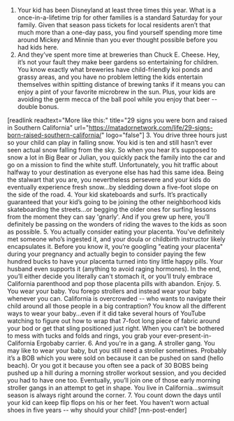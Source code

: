 1. Your kid has been Disneyland at least three times this year.
What is a once-in-a-lifetime trip for other families is a standard Saturday for your family. Given that season pass tickets for local residents aren’t that much more than a one-day pass, you find yourself spending more time around Mickey and Minnie than you ever thought possible before you had kids here.
2. And they’ve spent more time at breweries than Chuck E. Cheese.
Hey, it’s not your fault they make beer gardens so entertaining for children. You know exactly what breweries have child-friendly koi ponds and grassy areas, and you have no problem letting the kids entertain themselves within spitting distance of brewing tanks if it means you can enjoy a pint of your favorite microbrew in the sun. Plus, your kids are avoiding the germ mecca of the ball pool while you enjoy that beer -- double bonus.

[readlink readtext="More like this:" title="29 signs you were born and raised in Southern California" url="https://matadornetwork.com/life/29-signs-born-raised-southern-california/" logo="false"]
3. You drive three hours just so your child can play in falling snow.
You kid is ten and still hasn’t ever seen actual snow falling from the sky. So when you hear it’s supposed to snow a lot in Big Bear or Julian, you quickly pack the family into the car and go on a mission to find the white stuff. Unfortunately, you hit traffic about halfway to your destination as everyone else has had this same idea. Being the stalwart that you are, you nevertheless persevere and your kids do eventually experience fresh snow…by sledding down a five-foot slope on the side of the road.
4. Your kid skateboards and surfs.
It’s practically guaranteed that your kid’s going to be joining the other neighborhood kids skateboarding the streets...or begging the older ones for surfing lessons from the moment they can say 'gnarly'. And if you grew up here, you’ll definitely be passing on the wonders of riding the waves to the kids as soon as possible.
5. You actually consider eating your placenta.
You've definitely met someone who’s ingested it, and your doula or childbirth instructor likely encapsulates it. Before you know it, you’re googling "eating your placenta" during your pregnancy and actually begin to consider paying the few hundred bucks to have your placenta turned into tiny little happy pills. Your husband even supports it (anything to avoid raging hormones). In the end, you’ll either decide you literally can't stomach it, or you’ll truly embrace California parenthood and pop those placenta pills with abandon. Enjoy.
5. You wear your baby.
You forego strollers and instead wear your baby whenever you can. California is overcrowded -- who wants to navigate their child around all those people in a big contraption? You know all the different ways to wear your baby...even if it did take several hours of YouTube watching to figure out how to wrap that 7-foot long piece of fabric around your bod or get that sling positioned just right. When you can’t be bothered to mess with tucks and folds and rings, you grab your ever-present-in-California Ergobaby carrier.
6. And you're in a gang. A stroller gang.
You may like to wear your baby, but you still need a stroller sometimes. Probably it’s a BOB which you were sold on because it can be pushed on sand (hello beach). Or you got it because you often see a pack of 30 BOBS being pushed up a hill during a morning stroller workout session, and you decided you had to have one too. Eventually, you’ll join one of those early morning stroller gangs in an attempt to get in shape. You live in California…swimsuit season is always right around the corner.
7. You count down the days until your kid can keep flip flops on his or her feet.
You haven’t worn actual shoes in five years -- why should your child? [mn-post-ender]